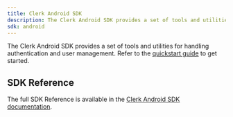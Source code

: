 ```yaml
---
title: Clerk Android SDK
description: The Clerk Android SDK provides a set of tools and utilities for handling authentication and user management.
sdk: android
---
```


The Clerk Android SDK provides a set of tools and utilities for handling authentication and user management. Refer to the [quickstart guide](/docs/quickstarts/android) to get started.

## SDK Reference

The full SDK Reference is available in the [Clerk Android SDK documentation](https://clerk-android.clerkstage.dev).
